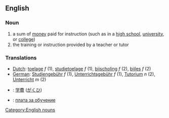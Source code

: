 ==English==
=== Noun ===
'''{{PAGENAME}}'''
# a sum of [[money]] paid for instruction (such as in a [[high school]], [[university]], or [[college]])
# the training or instruction provided by a teacher or tutor

=== Translations ===
*[[Dutch]]: [[toelage]] ''f'' (1), [[studietoelage]] ''f'' (1), [[bijscholing]] ''f'' (2), [[bijles]] ''f'' (2)
*[[German]]: [[Studiengebühr]] ''f'' (1), [[Unterrichtsgebühr]] ''f'' (1), [[Tutorium]] ''n'' (2), [[Unterricht]] ''m'' (2)
*{{ja}}: [[学費]] ([[がくひ]])
*{{ru}}: [[плата за обучение]]

[[Category:English nouns]]